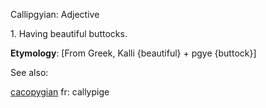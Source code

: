 Callipgyian: Adjective

1. Having beautiful buttocks.

'''Etymology''': [From Greek, Kalli {beautiful} + pgye {buttock}]

See also: 

[[cacopygian]]
fr: callypige